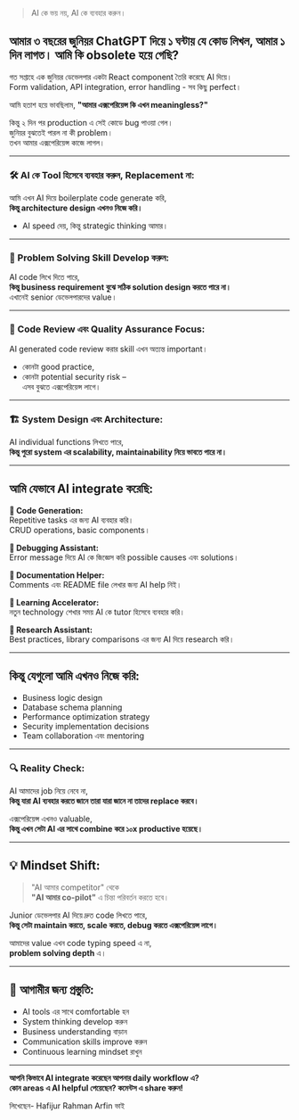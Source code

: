 > AI কে ভয় নয়, AI কে ব্যবহার করুন।

## আমার ৩ বছরের জুনিয়র ChatGPT দিয়ে ১ ঘন্টায় যে কোড লিখল, আমার ১ দিন লাগত। আমি কি obsolete হয়ে গেছি?

গত সপ্তাহে এক জুনিয়র ডেভেলপার একটা React component তৈরি করেছে AI দিয়ে।  
Form validation, API integration, error handling - সব কিছু perfect।

আমি হতাশ হয়ে ভাবছিলাম, **"আমার এক্সপেরিয়েন্স কি এখন meaningless?"**

কিন্তু ২ দিন পর production এ সেই কোডে bug পাওয়া গেল।  
জুনিয়র বুঝতেই পারল না কী problem।  
তখন আমার এক্সপেরিয়েন্স কাজে লাগল।

---

### 🛠️ AI কে Tool হিসেবে ব্যবহার করুন, Replacement না:

আমি এখন AI দিয়ে boilerplate code generate করি,  
**কিন্তু architecture design এখনও নিজে করি।**

- AI speed দেয়, কিন্তু strategic thinking আমার।

---

### 🧠 Problem Solving Skill Develop করুন:

AI code লিখে দিতে পারে,  
**কিন্তু business requirement বুঝে সঠিক solution design করতে পারে না।**  
এখানেই senior ডেভেলপারদের value।

---

### 🧪 Code Review এবং Quality Assurance Focus:

AI generated code review করার skill এখন অত্যন্ত important।

- কোনটা good practice,
- কোনটা potential security risk –  
  এসব বুঝতে এক্সপেরিয়েন্স লাগে।

---

### 🏗️ System Design এবং Architecture:

AI individual functions লিখতে পারে,  
**কিন্তু পুরো system এর scalability, maintainability নিয়ে ভাবতে পারে না।**

---

## আমি যেভাবে AI integrate করেছি:

**🔹 Code Generation:**  
Repetitive tasks এর জন্য AI ব্যবহার করি।  
CRUD operations, basic components।

**🔹 Debugging Assistant:**  
Error message দিয়ে AI কে জিজ্ঞেস করি possible causes এবং solutions।

**🔹 Documentation Helper:**  
Comments এবং README file লেখার জন্য AI help নিই।

**🔹 Learning Accelerator:**  
নতুন technology শেখার সময় AI কে tutor হিসেবে ব্যবহার করি।

**🔹 Research Assistant:**  
Best practices, library comparisons এর জন্য AI দিয়ে research করি।

---

## কিন্তু যেগুলো আমি এখনও নিজে করি:

- Business logic design
- Database schema planning
- Performance optimization strategy
- Security implementation decisions
- Team collaboration এবং mentoring

---

### 🔍 Reality Check:

AI আমাদের job নিয়ে নেবে না,  
**কিন্তু যারা AI ব্যবহার করতে জানে তারা যারা জানে না তাদের replace করবে।**

এক্সপেরিয়েন্স এখনও valuable,  
**কিন্তু এখন সেটা AI এর সাথে combine করে ১০x productive হয়েছে।**

---

## 💡 Mindset Shift:

> "AI আমার competitor" থেকে  
> **"AI আমার co-pilot"** এ চিন্তা পরিবর্তন করতে হবে।

Junior ডেভেলপার AI দিয়ে দ্রুত code লিখতে পারে,  
**কিন্তু সেটা maintain করতে, scale করতে, debug করতে এক্সপেরিয়েন্স লাগে।**

আমাদের value এখন code typing speed এ না,  
**problem solving depth** এ।

---

## 🚀 আগামীর জন্য প্রস্তুতি:

- AI tools এর সাথে comfortable হন
- System thinking develop করুন
- Business understanding বাড়ান
- Communication skills improve করুন
- Continuous learning mindset রাখুন

---

**আপনি কিভাবে AI integrate করেছেন আপনার daily workflow এ?**  
**কোন areas এ AI helpful পেয়েছেন? কমেন্টস এ share করুন!**

লিখেছেন- Hafijur Rahman Arfin ভাই

<Donate />

<GiscusComments
  repo="codedbyMojnu/react-bangla-tutorial"
  repoId="R_kgDOLDE87Q"
  category="General"
  categoryId="DIC_kwDOLDE87c4CtCIY"
  mapping="pathname"
  inputPosition="top"
  theme="preferred_color_scheme"
  lang="en"
/>
